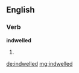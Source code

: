 ==English==

===Verb===
'''indwelled'''

# {{past of|[[indwell]]}}

[[de:indwelled]]
[[mg:indwelled]]